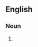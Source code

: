{{also|half volley}}

==English==

===Noun===
{{en-noun|head=[[half]]-[[volley]]}}

# {{alternative spelling of|half volley|lang=en}}
